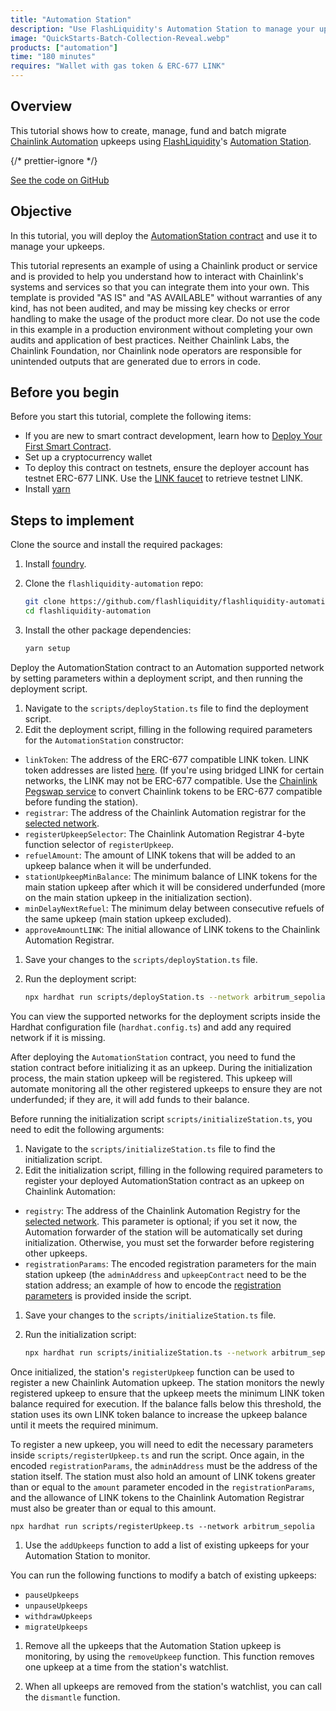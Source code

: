 ```yaml
---
title: "Automation Station"
description: "Use FlashLiquidity's Automation Station to manage your upkeeps."
image: "QuickStarts-Batch-Collection-Reveal.webp"
products: ["automation"]
time: "180 minutes"
requires: "Wallet with gas token & ERC-677 LINK"
---
```



## Overview

This tutorial shows how to create, manage, fund and batch migrate [Chainlink Automation](https://automation.chain.link) upkeeps using [FlashLiquidity](https://www.flashliquidity.finance/)'s [Automation Station](https://github.com/flashliquidity/flashliquidity-automation/tree/main).


{/* prettier-ignore */}
<div class="remix-callout">
  <a href="https://github.com/flashliquidity/flashliquidity-automation/tree/main">See the code on GitHub</a>
</div>

## Objective

In this tutorial, you will deploy the [AutomationStation contract](https://github.com/flashliquidity/flashliquidity-automation/blob/main/contracts/AutomationStation.sol) and use it to manage your upkeeps.

<Aside type="caution" title="Disclaimer">
  This tutorial represents an example of using a Chainlink product or service and is provided to help you understand how
  to interact with Chainlink's systems and services so that you can integrate them into your own. This template is
  provided "AS IS" and "AS AVAILABLE" without warranties of any kind, has not been audited, and may be missing key
  checks or error handling to make the usage of the product more clear. Do not use the code in this example in a
  production environment without completing your own audits and application of best practices. Neither Chainlink Labs,
  the Chainlink Foundation, nor Chainlink node operators are responsible for unintended outputs that are generated due
  to errors in code.
</Aside>

## Before you begin

Before you start this tutorial, complete the following items:

- If you are new to smart contract development, learn how to [Deploy Your First Smart Contract](/getting-started/deploy-your-first-contract).
- Set up a cryptocurrency wallet
- To deploy this contract on testnets, ensure the deployer account has testnet ERC-677 LINK. Use the [LINK faucet](https://faucets.chain.link/) to retrieve testnet LINK.
- Install [yarn](https://yarnpkg.com/getting-started/install)

## Steps to implement

<Accordion title="Install the dependencies" number={1}>

Clone the source and install the required packages:

1. Install [foundry](https://book.getfoundry.sh/getting-started/installation).

1. Clone the `flashliquidity-automation` repo:

    ```sh
    git clone https://github.com/flashliquidity/flashliquidity-automation.git && \
    cd flashliquidity-automation
    ```

1. Install the other package dependencies:

    ```sh
    yarn setup
    ```

</Accordion>

<Accordion title="Deploy the AutomationStation contract" number={2}>

Deploy the AutomationStation contract to an Automation supported network by setting parameters
within a deployment script, and then running the deployment script.

1. Navigate to the `scripts/deployStation.ts` file to find the deployment script.
1. Edit the deployment script, filling in the following required parameters for the `AutomationStation` constructor:

  - `linkToken`: The address of the ERC-677 compatible LINK token. LINK token addresses are listed [here](/resources/link-token-contracts). (If you're using bridged LINK for certain networks, the LINK may not be ERC-677 compatible. Use the [Chainlink Pegswap service](https://pegswap.chain.link/) to convert Chainlink tokens to be ERC-677 compatible before funding the station).
  - `registrar`: The address of the Chainlink Automation registrar for the [selected network](/chainlink-automation/overview/supported-networks).
  - `registerUpkeepSelector`: The Chainlink Automation Registrar 4-byte function selector of `registerUpkeep`.
  - `refuelAmount`: The amount of LINK tokens that will be added to an upkeep balance when it will be underfunded.
  - `stationUpkeepMinBalance`: The minimum balance of LINK tokens for the main station upkeep after which it will be considered underfunded (more on the main station upkeep in the initialization section).
  - `minDelayNextRefuel`: The minimum delay between consecutive refuels of the same upkeep (main station upkeep excluded).
  - `approveAmountLINK`: The initial allowance of LINK tokens to the Chainlink Automation Registrar.
1. Save your changes to the `scripts/deployStation.ts` file.
1. Run the deployment script:

    ```sh
    npx hardhat run scripts/deployStation.ts --network arbitrum_sepolia
    ```

You can view the supported networks for the deployment scripts inside the Hardhat configuration file (`hardhat.config.ts`) and add any required network if it is missing.
</Accordion>

<Accordion title="Fund and initialize the AutomationStation" number={3}>

After deploying the `AutomationStation` contract, you need to fund the station contract before initializing it as an upkeep. During the initialization process, the main station upkeep will be registered. This upkeep will automate monitoring all the other registered upkeeps to ensure they are not underfunded; if they are, it will add funds to their balance.

Before running the initialization script `scripts/initializeStation.ts`, you need to edit the following arguments:

1. Navigate to the `scripts/initializeStation.ts` file to find the initialization script.
1. Edit the initialization script, filling in the following required parameters to register your deployed AutomationStation contract as an upkeep on Chainlink Automation:
  - `registry`: The address of the Chainlink Automation Registry for the [selected network](/chainlink-automation/overview/supported-networks). This parameter is optional; if you set it now, the Automation forwarder of the station will be automatically set during initialization. Otherwise, you must set the forwarder before registering other upkeeps.
  - `registrationParams`: The encoded registration parameters for the main station upkeep (the `adminAddress` and `upkeepContract` need to be the station address; an example of how to encode the [registration parameters](/chainlink-automation/guides/register-upkeep-in-contract#register-the-upkeep) is provided inside the script.
1. Save your changes to the `scripts/initializeStation.ts` file.
1. Run the initialization script:

    ```sh
    npx hardhat run scripts/initializeStation.ts --network arbitrum_sepolia
    ```

</Accordion>

<Accordion title="Register new upkeeps" number={4}>

Once initialized, the station's `registerUpkeep` function can be used to register a new Chainlink Automation upkeep. The station monitors the newly registered upkeep to ensure that the upkeep meets the minimum LINK token balance required for execution. If the balance falls below this threshold, the station uses its own LINK token balance to increase the upkeep balance until it meets the required minimum.

To register a new upkeep, you will need to edit the necessary parameters inside `scripts/registerUpkeep.ts` and run the script. Once again, in the encoded `registrationParams`, the `adminAddress` must be the address of the station itself. The station must also hold an amount of LINK tokens greater than or equal to the `amount` parameter encoded in the `registrationParams`, and the allowance of LINK tokens to the Chainlink Automation Registrar must also be greater than or equal to this amount.

```
npx hardhat run scripts/registerUpkeep.ts --network arbitrum_sepolia
```
</Accordion>

<Accordion title="Add upkeeps to monitor" number={5}>

1. Use the `addUpkeeps` function to add a list of existing upkeeps for your Automation Station to monitor.

</Accordion>

<Accordion title="Use batch functions" number={6}>

You can run the following functions to modify a batch of existing upkeeps:

- `pauseUpkeeps`
- `unpauseUpkeeps`
- `withdrawUpkeeps`
- `migrateUpkeeps`

</Accordion>

<Accordion title="Dismantle the Automation Station" number={7}>

1. Remove all the upkeeps that the Automation Station upkeep is monitoring, by using the `removeUpkeep` function. This function removes one upkeep at a time from the station's watchlist.

1. When all upkeeps are removed from the station's watchlist, you can call the `dismantle` function.

</Accordion>

